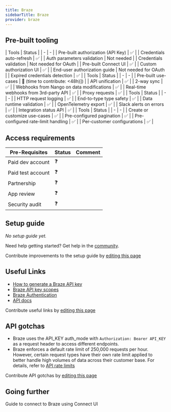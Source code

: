 ```yaml
---
title: Braze
sidebarTitle: Braze
provider: braze
---
```



<Overview />

## Pre-built tooling

<AccordionGroup>
<Accordion title="✅ Authorization">
| Tools | Status |
| - | - |
| Pre-built authorization (API Key) | ✅ |
| Credentials auto-refresh | ✅ |
| Auth parameters validation | Not needed |
| Credentials validation | Not needed for OAuth |
| Pre-built Connect UI | ✅ |
| Custom authorization UI | ✅ |
| End-user authorization guide | Not needed for OAuth |
| Expired credentials detection | ✅ |
</Accordion>
<Accordion title="✅ Read & write data">
| Tools | Status |
| - | - |
| Pre-built use-cases | 🚫 (time to contribute: &lt;48h)]) |
| API unification | ✅ |
| 2-way sync | ✅ |
| Webhooks from Nango on data modifications | ✅ |
| Real-time webhooks from 3rd-party API | ✅ |
| Proxy requests | ✅ |
</Accordion>
<Accordion title="✅ Observability & data quality">
| Tools | Status |
| - | - |
| HTTP request logging | ✅ |
| End-to-type type safety | ✅ |
| Data runtime validation | ✅ |
| OpenTelemetry export | ✅ |
| Slack alerts on errors | ✅ |
| Integration status API | ✅ |
</Accordion>
<Accordion title="✅ Customization">
| Tools | Status |
| - | - |
| Create or customize use-cases | ✅ |
| Pre-configured pagination | ✅ |
| Pre-configured rate-limit handling | ✅ |
| Per-customer configurations | ✅ |
</Accordion>
</AccordionGroup>

<PreBuiltUseCases />

## Access requirements
| Pre-Requisites | Status | Comment|
| - | - | - |
| Paid dev account | ❓ |  |
| Paid test account | ❓ |  |
| Partnership | ❓ | |
| App review | ❓ |  |
| Security audit | ❓ | |

## Setup guide

_No setup guide yet._

<Tip>Need help getting started? Get help in the [community](https://nango.dev/slack).</Tip>

<Note>Contribute improvements to the setup guide by [editing this page](https://github.com/nangohq/nango/tree/master/docs-v2/integrations/all/braze.mdx)</Note>

## Useful Links

-   [How to generate a Braze API key](https://www.braze.com/docs/api/basics/#creating-rest-api-keys)
-   [Braze API key scopes](https://www.braze.com/docs/api/basics/#rest-api-key-permissions)
-   [Braze Authentication](https://www.braze.com/docs/api/postman_collection/#what-is-postman)
-   [API docs](https://www.braze.com/docs/api/basics)

<Note>Contribute useful links by [editing this page](https://github.com/nangohq/nango/tree/master/docs-v2/integrations/all/braze.mdx)</Note>

## API gotchas

- Braze uses the API_KEY auth_mode with `Authorization: Bearer API_KEY` as a request header to access different endpoints.
- Braze enforces a default rate limit of 250,000 requests per hour. However, certain request types have their own rate limit applied to better handle high volumes of data across their customer base. For details, refer to [API rate limits](https://www.braze.com/docs/api/api_limits/)

<Note>Contribute API gotchas by [editing this page](https://github.com/nangohq/nango/tree/master/docs-v2/integrations/all/braze.mdx)</Note>

## Going further

<Card title="Connect to Braze" icon="link" href="/integrations/all/braze/connect" horizontal>
  Guide to connect to Braze using Connect UI
</Card>